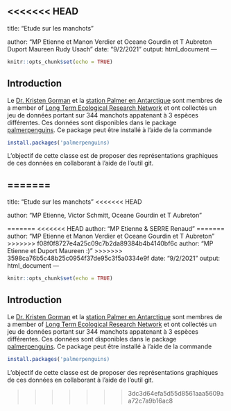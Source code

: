 <<<<<<< HEAD
---
title: "Etude sur les manchots"

author: "MP Etienne et Manon Verdier et Oceane Gourdin et T Aubreton Duport Maureen Rudy Usach"
date: "9/2/2021"
output: html_document
---

```{r setup, include=FALSE}
knitr::opts_chunk$set(echo = TRUE)
```

## Introduction 

Le  [Dr. Kristen Gorman](https://www.uaf.edu/cfos/people/faculty/detail/kristen-gorman.php) et la [station Palmer en Antarctique](https://pal.lternet.edu/) sont membres  de a member of [ Long Term Ecological Research Network](https://lternet.edu/) et ont collectés un jeu de données portant sur 344 manchots appatenant à 3 espèces différentes. Ces données sont disponibles dans le package [palmerpenguins](https://allisonhorst.github.io/palmerpenguins/). Ce package peut être installé à l'aide de la commande

```{r install_package, eval = FALSE}
install.packages('palmerpenguins)
```

L'objectif de cette classe est de proposer des représentations graphiques de ces données en collaborant à l'aide de l'outil git.



=======
---
title: "Etude sur les manchots"
<<<<<<< HEAD


author: "MP Etienne, Victor Schmitt, Oceane Gourdin et T Aubreton"

=======
<<<<<<< HEAD
author: "MP Etienne & SERRE Renaud"
=======
author: "MP Etienne et Manon Verdier et Oceane Gourdin et T Aubreton "
>>>>>>> f08f0f8727e4a25c09c7b2da89384b4b4140bf6c
author: "MP Etienne et Duport Maureen :)"
>>>>>>> 3598ca76b5c48b25c0954f37de95c3f5a0334e9f
date: "9/2/2021"
output: html_document
---

```r
knitr::opts_chunk$set(echo = TRUE)
```

## Introduction 

Le  [Dr. Kristen Gorman](https://www.uaf.edu/cfos/people/faculty/detail/kristen-gorman.php) et la [station Palmer en Antarctique](https://pal.lternet.edu/) sont membres  de a member of [ Long Term Ecological Research Network](https://lternet.edu/) et ont collectés un jeu de données portant sur 344 manchots appatenant à 3 espèces différentes. Ces données sont disponibles dans le package [palmerpenguins](https://allisonhorst.github.io/palmerpenguins/). Ce package peut être installé à l'aide de la commande

```r
install.packages('palmerpenguins)
```

L'objectif de cette classe est de proposer des représentations graphiques de ces données en collaborant à l'aide de l'outil git.


>>>>>>> 3dc3d64efa5d55d8561aaa5609aa72c7a9b16ac8
